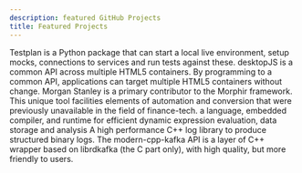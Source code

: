 ```yaml
---
description: featured GitHub Projects
title: Featured Projects
---
```


<Section title="Featured Projects">
  <CardCollection color="none" cols={3}>
    <Card
      link="https://github.com/morganstanley/testplan"
      title="TestPlan"
      image="./images/testplan.png"
    >
      Testplan is a Python package that can start a local live environment,
      setup mocks, connections to services and run tests against these.
    </Card>
    <Card
      link="https://github.com/morganstanley/desktopJS"
      title="desktopJS"
      image="./images/desktopjs.png"
    >
      desktopJS is a common API across multiple HTML5 containers. By programming
      to a common API, applications can target multiple HTML5 containers without
      change.
    </Card>
    <Card
      link="https://github.com/finos/morphir"
      title="Morphir"
      image="./images/morphir.png"
    >
      Morgan Stanley is a primary contributor to the Morphir framework. This
      unique tool facilities elements of automation and conversion that were
      previously unavailable in the field of finance-tech.
    </Card>
    <Card link="https://github.com/morganstanley/hobbes" title="hobbes">
      a language, embedded compiler, and runtime for efficient dynamic
      expression evaluation, data storage and analysis
    </Card>
    <Card link="https://github.com/morganstanley/binlog" title="binlog">
      A high performance C++ log library to produce structured binary logs.
    </Card>
    <Card
      link="https://github.com/morganstanley/modern-cpp-kafka"
      title="Modern C++ Kafka API"
    >
      The modern-cpp-kafka API is a layer of C++ wrapper based on librdkafka
      (the C part only), with high quality, but more friendly to users.
    </Card>
  </CardCollection>
  <ButtonLink
    variant="outlined"
    text="Explore GitHub"
    href="https://github.com/morganstanley"
  />
</Section>
